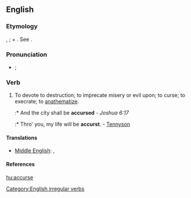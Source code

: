==English==

===Etymology===
{{ME.}} {{term|acursien|lang=enm}}, {{term|acorsien|lang=enm}}; {{term|a-|lang=enm}} + {{term|cursien||to curse|lang=enm}}. See {{term|curse}}.

===Pronunciation===
*{{a|UK}} {{IPA|/æˈkə(ɹ)s/|/əˈkə(ɹ)s/}}; {{SAMPA|/{"k@(r)s/|/@"k@(r)s/}}

===Verb===
{{en-verb|inf=to accurse|accurses|accursing|accursed|'''[[accursed]]''' ''or'' '''[[accurst]]'''}}

# To devote to destruction; to imprecate misery or evil upon; to curse; to execrate; to [[anathematize]].
#:* And the city shall be '''accursed''' - ''Joshua 6:17''
#:* Thro' you, my life will be '''accurst'''. - [[Tennyson]]

====Translations====
{{trans-top|to devote to destruction; to imprecate misery or evil upon; to curse; to execrate; to anathematize}}
* [[Middle English]]: {{tø|enm|acursien|xs=Middle English}}, {{tø|enm|acorsien|xs=Middle English}}
{{trans-mid}}
{{trans-bottom}}

====References====
{{R:1913}}

[[Category:English irregular verbs]]

[[hu:accurse]]